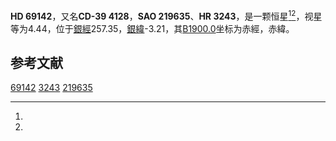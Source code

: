 {{Starbox begin
| name = HD 69142
}}
{{Starbox observe
| epoch = [[J2000.0|J2000.0]]
| constell = {{星座名待查}}<ref name=SIMBAD>{{cite web
 | url=http://simbad.u-strasbg.fr/simbad/sim-id?Ident=HR+3243
 | title =Pulsating variable Star
 | publisher=Centre de Données astronomiques de Strasbourg
 | work=SIMBAD
 | accessdate=2012-07-13}}</ref><ref name=DATA>{{cite web
 | url=http://vizier.u-strasbg.fr/viz-bin/VizieR-5?-out.add=.&-source=5050&-corr=PK=HR&-out.max=9999&HR=3243
 | title=VizieR Detailed Page
 | accessdate=2012-07-13
 | archive-date=2016-03-04
 | archive-url=https://web.archive.org/web/20160304232533/http://vizier.u-strasbg.fr/viz-bin/VizieR-5?-out.add=.&-source=5050&-corr=PK=HR&-out.max=9999&HR=3243
 | dead-url=no
 }}</ref>
| 星官 = 
| ra = {{RA|8|14|2.9}}<ref name=SIMBAD /><ref name=DATA />
| dec = {{DEC|-40|20|53}}<ref name=SIMBAD /><ref name=DATA />
| appmag_v = 4.44<ref name=SIMBAD /><ref name=DATA />
}}
{{Starbox character
| class = K1II-III<ref name=SIMBAD /><ref name=DATA />
| b-v = 1.17<ref name=SIMBAD /><ref name=DATA />
| u-b = 1.09<ref name=SIMBAD /><ref name=DATA />
| r-i = 0.64<ref name=SIMBAD /><ref name=DATA />
| variable = 
}}
{{Starbox astrometry
| radial_v = 1.09
| prop_mo_ra = 14
| parallax = 0.01
| p_error = 
}}
{{Starbox catalog
| names =CD-39 4128，[[SAO星表|SAO]] 219635，[[HD星表|HD]] 69142，[[HR星表|HR]] 3243}}
{{Starbox reference |Simbad=HR+3243}}
{{Starbox end}}

'''HD 69142'''，又名'''CD-39 4128'''，'''SAO 219635'''、'''HR 3243'''，是一颗恒星<ref name=SIMBAD /><ref name=DATA />，视星等为4.44，位于[[銀道座標系|銀經]]257.35，[[銀道座標系|銀緯]]-3.21，其[[B1900.0|B1900.0]]坐标为赤經{{RA|8|10|29.8}}，赤緯{{DEC|-40|-3.21|32}}。

== 参考文献 ==
{{reflist}}

{{star-stub}}

[[Category:HD和HDE天體|69142]]
[[Category:HR天體|3243]]
[[Category:SAO天體|219635]]